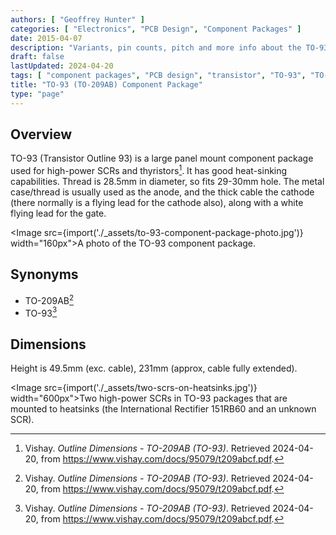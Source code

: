 ```yaml
---
authors: [ "Geoffrey Hunter" ]
categories: [ "Electronics", "PCB Design", "Component Packages" ]
date: 2015-04-07
description: "Variants, pin counts, pitch and more info about the TO-93 component package."
draft: false
lastUpdated: 2024-04-20
tags: [ "component packages", "PCB design", "transistor", "TO-93", "TO-209AB", "SCR", "thyristor" ]
title: "TO-93 (TO-209AB) Component Package"
type: "page"
---
```



## Overview

TO-93 (Transistor Outline 93) is a large panel mount component package used for high-power SCRs and thyristors[^vishay-to-209ab-to-93]. It has good heat-sinking capabilities. Thread is 28.5mm in diameter, so fits 29-30mm hole. The metal case/thread is usually used as the anode, and the thick cable the cathode (there normally is a flying lead for the cathode also), along with a white flying lead for the gate.

<Image src={import('./_assets/to-93-component-package-photo.jpg')} width="160px">A photo of the TO-93 component package.</Image>

## Synonyms

* TO-209AB[^vishay-to-209ab-to-93]
* TO-93[^vishay-to-209ab-to-93]

## Dimensions

Height is 49.5mm (exc. cable), 231mm (approx, cable fully extended).

<Image src={import('./_assets/two-scrs-on-heatsinks.jpg')} width="600px">Two high-power SCRs in TO-93 packages that are mounted to heatsinks (the International Rectifier 151RB60 and an unknown SCR).</Image>

[^vishay-to-209ab-to-93]: Vishay. _Outline Dimensions - TO-209AB (TO-93)_. Retrieved 2024-04-20, from https://www.vishay.com/docs/95079/t209abcf.pdf.
